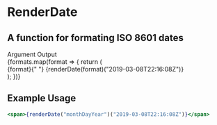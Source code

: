
<Meta title="Components|renderDate" />

# RenderDate

## A function for formating ISO 8601 dates

<Story name="renderDate">
  <div style={{ width: 400 }}>
    <div className="flex justify-between">
      <Typography.HeadingTiny bold>Argument</Typography.HeadingTiny>
      <Typography.HeadingTiny bold>Output</Typography.HeadingTiny>
    </div>
    {formats.map(format => {
      return (
        <div key={format} className="flex justify-between mt-1 border-b">
          <Typography.Large bold>{format}</Typography.Large>{" "}
          <Typography.Large>
            {renderDate(format)("2019-03-08T22:16:08Z")}
          </Typography.Large>
        </div>
      );
    })}
  </div>
</Story>

## Example Usage

```jsx
<span>{renderDate("monthDayYear")("2019-03-08T22:16:08Z")}</span>
```

<Props of={renderDate} />
